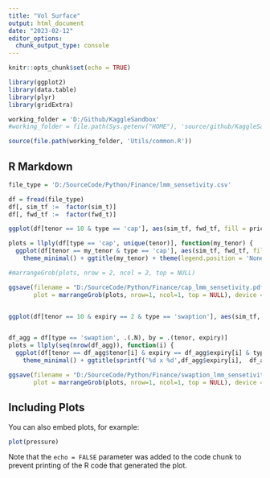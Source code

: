 ---
title: "Vol Surface"
output: html_document
date: "2023-02-12"
editor_options: 
  chunk_output_type: console
---

```{r setup, include=FALSE}
knitr::opts_chunk$set(echo = TRUE)

library(ggplot2)
library(data.table)
library(plyr)
library(gridExtra)

working_folder = 'D:/Github/KaggleSandbox'
#working_folder = file.path(Sys.getenv("HOME"), 'source/github/KaggleSandbox/')

source(file.path(working_folder, 'Utils/common.R'))
```

## R Markdown

```{r cars}
file_type = 'D:/SourceCode/Python/Finance/lmm_sensetivity.csv'

df = fread(file_type)
df[, sim_tf :=  factor(sim_t)]
df[, fwd_tf :=  factor(fwd_t)]

ggplot(df[tenor == 10 & type == 'cap'], aes(sim_tf, fwd_tf, fill = price, label = sprintf('%.3f', vol) )) + geom_tile() + facet_wrap(~tenor) + scale_fill_custom('mixed', discrete = FALSE) + coord_fixed() + geom_text() + theme_minimal()

plots = llply(df[type == 'cap', unique(tenor)], function(my_tenor) {
  ggplot(df[tenor == my_tenor & type == 'cap'], aes(sim_tf, fwd_tf, fill = vol, label = sprintf('%.3f', vol) )) + geom_tile() + scale_fill_custom('mixed', discrete = FALSE) + coord_fixed() + geom_text(alpha = 0.7, size = 2) + 
    theme_minimal() + ggtitle(my_tenor) + theme(legend.position = 'None')})

#marrangeGrob(plots, nrow = 2, ncol = 2, top = NULL)

ggsave(filename = "D:/SourceCode/Python/Finance/cap_lmm_sensetivity.pdf", 
       plot = marrangeGrob(plots, nrow=1, ncol=1, top = NULL), device = 'pdf', width = 14, height = 8.5, dpi = 360)


ggplot(df[tenor == 10 & expiry == 2 & type == 'swaption'], aes(sim_tf, fwd_tf, fill = price, label = sprintf('%.3f', vol) )) + geom_tile() + facet_wrap(~tenor) + scale_fill_custom('mixed', discrete = FALSE) + coord_fixed() + geom_text() + theme_minimal()


df_agg = df[type == 'swaption', .(.N), by = .(tenor, expiry)]
plots = llply(seq(nrow(df_agg)), function(i) {
  ggplot(df[tenor == df_agg$tenor[i] & expiry == df_agg$expiry[i] & type == 'swaption'], aes(sim_tf, fwd_tf, fill = vol, label = sprintf('%.3f', vol) )) + geom_tile() + scale_fill_custom('mixed', discrete = FALSE) + coord_fixed() + geom_text(alpha = 0.7, size = 2) + 
    theme_minimal() + ggtitle(sprintf('%d x %d',df_agg$expiry[i],  df_agg$tenor[i]) ) + theme(legend.position = 'None')})

ggsave(filename = "D:/SourceCode/Python/Finance/swaption_lmm_sensetivity.pdf", 
       plot = marrangeGrob(plots, nrow=1, ncol=1, top = NULL), device = 'pdf', width = 14, height = 8.5, dpi = 360)

```

## Including Plots

You can also embed plots, for example:

```{r pressure, echo=FALSE}
plot(pressure)
```

Note that the `echo = FALSE` parameter was added to the code chunk to prevent printing of the R code that generated the plot.
